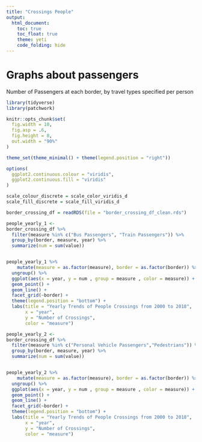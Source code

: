 ```yaml
---
title: "Crossings People"
output: 
  html_document:
    toc: true
    toc_float: true
    theme: yeti
    code_folding: hide
---
```


# Graphs about passengers

Number of Passengers at each border, by travel types specified per person

```r
library(tidyverse)
library(patchwork)

knitr::opts_chunk$set(
  fig.width = 10,
  fig.asp = .6,
  fig.height = 8,
  out.width = "90%"
)

theme_set(theme_minimal() + theme(legend.position = "right"))

options(
  ggplot2.continuous.colour = "viridis",
  ggplot2.continuous.fill = "viridis"
)

scale_colour_discrete = scale_color_viridis_d
scale_fill_discrete = scale_fill_viridis_d
```

```r
border_crossing_df = readRDS(file = "border_crossing_df_clean.rds")
```

```r
people_yearly_1 <-
border_crossing_df %>%
  filter(measure %in% c("Bus Passengers", "Train Passengers")) %>%
  group_by(border, measure, year) %>%
  summarize(num = sum(value))


people_yearly_1 %>%
    mutate(measure = as.factor(measure), border = as.factor(border)) %>%
  ungroup() %>%
  ggplot(aes(x = year, y = num , group = measure , color = measure)) +
  geom_point() +
  geom_line() +
  facet_grid(~border) +
  theme(legend.position = "bottom") + 
  labs(title = "Yearly Trends of People Crossings from 2000 to 2018",
       x = "year", 
       y = "Number of Crossings", 
       color = "measure")
```

```r
people_yearly_2 <-
border_crossing_df %>%
  filter(measure %in% c("Personal Vehicle Passengers","Pedestrians")) %>%
  group_by(border, measure, year) %>%
  summarize(num = sum(value))


people_yearly_2 %>%
    mutate(measure = as.factor(measure), border = as.factor(border)) %>%
  ungroup() %>%
  ggplot(aes(x = year, y = num , group = measure , color = measure)) +
  geom_point() +
  geom_line() +
  facet_grid(~border) +
  theme(legend.position = "bottom") + 
  labs(title = "Yearly Trends of People Crossings from 2000 to 2018",
       x = "year", 
       y = "Number of Crossings", 
       color = "measure")


```
